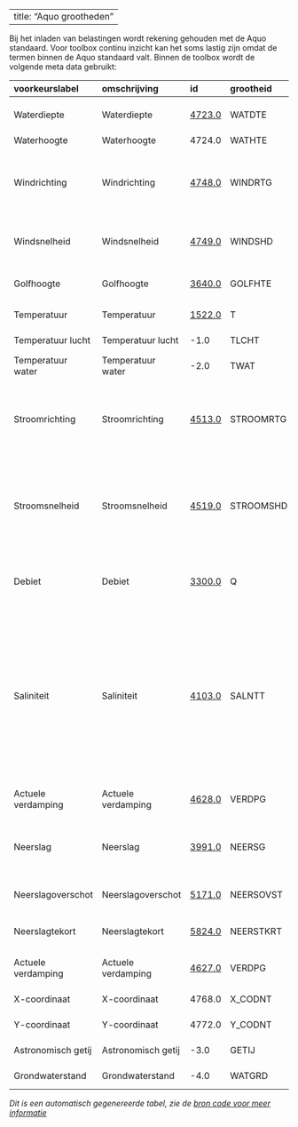 
---
title: "Aquo grootheden"
---

Bij het inladen van belastingen wordt rekening gehouden met de Aquo standaard.
Voor toolbox continu inzicht kan het soms lastig zijn omdat de termen binnen de Aquo standaard valt.
Binnen de toolbox wordt de volgende meta data gebruikt:

| voorkeurslabel     | omschrijving       | id                                                                              | grootheid   | groep     | label              | definitie                                                                                                                                                                                                                                      | label_en              | units                                  |
|:-------------------|:-------------------|:--------------------------------------------------------------------------------|:------------|:----------|:-------------------|:-----------------------------------------------------------------------------------------------------------------------------------------------------------------------------------------------------------------------------------------------|:----------------------|:---------------------------------------|
| Waterdiepte        | Waterdiepte        | [4723.0](https://www.aquo.nl/index.php/Id-bd283cb5-2f2e-460a-9286-44252f136179) | WATDTE      | Grootheid | waterdiepte        | verticale afstand tussen waterspiegel en waterbodem                                                                                                                                                                                            | water depth           | m                                      |
| Waterhoogte        | Waterhoogte        | 4724.0                                                                          | WATHTE      | Grootheid |                    |                                                                                                                                                                                                                                                | water height          | m+NAP                                  |
| Windrichting       | Windrichting       | [4748.0](https://www.aquo.nl/index.php/Id-e955993f-b546-4603-ad85-5e84e77a1293) | WINDRTG     | Grootheid | windrichting       | de richting van waaruit de wind waait                                                                                                                                                                                                          | wind direction        | ° tov Noord waar de wind vandaan komt  |
| Windsnelheid       | Windsnelheid       | [4749.0](https://www.aquo.nl/index.php/Id-283501d0-7c17-4e9d-9543-c042698da112) | WINDSHD     | Grootheid | windsnelheid       | de gemiddelde snelheid van luchtdeeltjes in de (buiten) lucht                                                                                                                                                                                  | windspeed             | m/s                                    |
| Golfhoogte         | Golfhoogte         | [3640.0](https://www.aquo.nl/index.php/Id-fcfe2e65-3fde-401a-9f75-d9bbca883d2b) | GOLFHTE     | Grootheid | golfhoogte         | verticale afstand tussen golftop en golfdal                                                                                                                                                                                                    | wave height           | m                                      |
| Temperatuur        | Temperatuur        | [1522.0](https://www.aquo.nl/index.php/Id-368757fa-38b2-4b6a-910f-72e849810ba9) | T           | Grootheid | temperatuur        | maat voor hoe warm of koud iets is                                                                                                                                                                                                             | temperature           | ° Celcius                              |
| Temperatuur lucht  | Temperatuur lucht  | -1.0                                                                            | TLCHT       |           |                    |                                                                                                                                                                                                                                                | temperature air       | ° Celcius                              |
| Temperatuur water  | Temperatuur water  | -2.0                                                                            | TWAT        |           |                    |                                                                                                                                                                                                                                                | temperature water     | ° Celcius                              |
| Stroomrichting     | Stroomrichting     | [4513.0](https://www.aquo.nl/index.php/Id-d929235a-0943-4bcb-a3f3-1914c3c5e91d) | STROOMRTG   | Grootheid | stroomrichting     | richting waarin het water stroomt. De richting die een stroom volgt, d.w.z. de richting van de snelheid van een stromend medium.                                                                                                               | current direction     | ° tov Noord waar de stroming heen gaat |
| Stroomsnelheid     | Stroomsnelheid     | [4519.0](https://www.aquo.nl/index.php/Id-ce7672a9-b215-4f1c-ba6b-c048fbc26bd5) | STROOMSHD   | Grootheid | stroomsnelheid     | de gemiddelde stroomsnelheid van het water, zijnde het quotiënt van de cumulatieve aanvoerhoeveelheid en de natte oppervlakte                                                                                                                  | current speed         | m/s                                    |
| Debiet             | Debiet             | [3300.0](https://www.aquo.nl/index.php/Id-9b6c011f-f6df-4293-8b30-f12e528b9176) | Q           | Grootheid | debiet             | het volume van een vloeistof of een gas dat per tijdseenheid door een doorsnede stroomt                                                                                                                                                        | flow rate             | m3/s                                   |
| Saliniteit         | Saliniteit         | [4103.0](https://www.aquo.nl/index.php/Id-f0cb40fc-8834-4c5b-ab14-edaaa10c9f53) | SALNTT      | Grootheid | saliniteit         | het totale gewicht aan vaste stof per gewichtseenheid water, als alle carbonaatzouten zijn omgezet in oxiden, alle organische stof is geoxideerd en alle bromide- en jodide-ionen zijn vervangen door equivalente hoeveelheden chloride-ionen. | salinity              | g/kg                                   |
| Actuele verdamping | Actuele verdamping | [4628.0](https://www.aquo.nl/index.php/Id-d0fd56cb-3091-4eb5-8084-76917e37ab94) | VERDPG      | Grootheid | actuele verdamping | is de verdamping vanuit bodem en vegetatie                                                                                                                                                                                                     | precipitation         | mm                                     |
| Neerslag           | Neerslag           | [3991.0](https://www.aquo.nl/index.php/Id-8ab293ca-ca4d-4738-b38c-380e92263446) | NEERSG      | Grootheid | neerslag           | water in vaste of vloeibare vorm dat uit de atmosfeer op het aardoppervlak valt                                                                                                                                                                |                       | mm                                     |
| Neerslagoverschot  | Neerslagoverschot  | [5171.0](https://www.aquo.nl/index.php/Id-e8fc9b10-3657-4acb-a8d2-3681bac8e4d9) | NEERSOVST   | Grootheid | neerslagoverschot  | het verschil tussen de netto neerslag en de verdamping                                                                                                                                                                                         | precipitation excess  | mm                                     |
| Neerslagtekort     | Neerslagtekort     | [5824.0](https://www.aquo.nl/index.php/Id-035ab6b4-10e5-458d-afec-ac071a1595c8) | NEERSTKRT   | Grootheid | neerslagtekort     | het verschil tussen de verdamping en de netto neerslag                                                                                                                                                                                         | precipitation deficit | mm                                     |
| Actuele verdamping | Actuele verdamping | [4627.0](https://www.aquo.nl/index.php/Id-d0fd56cb-3091-4eb5-8084-76917e37ab94) | VERDPG      | Grootheid | actuele verdamping | is de verdamping vanuit bodem en vegetatie                                                                                                                                                                                                     | evaporation           | mm                                     |
| X-coordinaat       | X-coordinaat       | 4768.0                                                                          | X_CODNT     | Grootheid |                    |                                                                                                                                                                                                                                                | x-coordinaat          | -                                      |
| Y-coordinaat       | Y-coordinaat       | 4772.0                                                                          | Y_CODNT     | Grootheid |                    |                                                                                                                                                                                                                                                | y-coordinaat          | -                                      |
| Astronomisch getij | Astronomisch getij | -3.0                                                                            | GETIJ       |           |                    |                                                                                                                                                                                                                                                | astronomical tide     | cm tov MSL                             |
| Grondwaterstand    | Grondwaterstand    | -4.0                                                                            | WATGRD      |           |                    |                                                                                                                                                                                                                                                | groundwater level     | m+NAP                                  |

 _Dit is een automatisch gegenereerde tabel, zie de [bron code voor meer informatie](https://github.com/continu-inzicht/toolbox-continu-inzicht/tree/main/src/toolbox_continu_inzicht/base/aquo_meta_data)_
